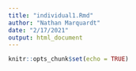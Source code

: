 ```yaml
---
title: "individual1.Rmd"
author: "Nathan Marquardt"
date: "2/17/2021"
output: html_document
---
```


```r
knitr::opts_chunk$set(echo = TRUE)
```


